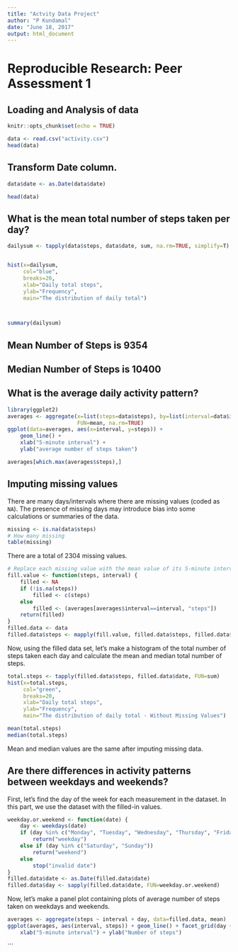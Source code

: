 ---
title: "Actvity Data Project"
author: "P Kundamal"
date: "June 18, 2017"
output: html_document
---
# Reproducible Research: Peer Assessment 1

## Loading and Analysis of data


```{r}
knitr::opts_chunk$set(echo = TRUE)

data <- read.csv("activity.csv")
head(data)

```

## Transform Date column.
```{r}
data$date <- as.Date(data$date)

head(data)

```


## What is the mean total number of steps taken per day?
```{r}
dailysum <- tapply(data$steps, data$date, sum, na.rm=TRUE, simplify=T)


hist(x=dailysum,
     col="blue",
     breaks=20,
     xlab="Daily total steps",
     ylab="Frequency",
     main="The distribution of daily total")



summary(dailysum)


```

## Mean Number of Steps is 9354
## Median Number of Steps is 10400



## What is the average daily activity pattern?
```{r}
library(ggplot2)
averages <- aggregate(x=list(steps=data$steps), by=list(interval=data$interval),
                      FUN=mean, na.rm=TRUE)
ggplot(data=averages, aes(x=interval, y=steps)) +
    geom_line() +
    xlab("5-minute interval") +
    ylab("average number of steps taken")
```


```{r}
averages[which.max(averages$steps),]
```

## Imputing missing values

There are many days/intervals where there are missing values (coded as `NA`). The presence of missing days may introduce bias into some calculations or summaries of the data.

```{r}
missing <- is.na(data$steps)
# How many missing
table(missing)
```

There are a total of 2304 missing values. 

```{r}
# Replace each missing value with the mean value of its 5-minute interval
fill.value <- function(steps, interval) {
    filled <- NA
    if (!is.na(steps))
        filled <- c(steps)
    else
        filled <- (averages[averages$interval==interval, "steps"])
    return(filled)
}
filled.data <- data
filled.data$steps <- mapply(fill.value, filled.data$steps, filled.data$interval)
```
Now, using the filled data set, let's make a histogram of the total number of steps taken each day and calculate the mean and median total number of steps.

```{r}
total.steps <- tapply(filled.data$steps, filled.data$date, FUN=sum)
hist(x=total.steps,
     col="green",
     breaks=20,
     xlab="Daily total steps",
     ylab="Frequency",
     main="The distribution of daily total - Without Missing Values")

mean(total.steps)
median(total.steps)
```

Mean and median values are the same after imputing missing data.


## Are there differences in activity patterns between weekdays and weekends?
First, let's find the day of the week for each measurement in the dataset. In
this part, we use the dataset with the filled-in values.

```{r}
weekday.or.weekend <- function(date) {
    day <- weekdays(date)
    if (day %in% c("Monday", "Tuesday", "Wednesday", "Thursday", "Friday"))
        return("weekday")
    else if (day %in% c("Saturday", "Sunday"))
        return("weekend")
    else
        stop("invalid date")
}
filled.data$date <- as.Date(filled.data$date)
filled.data$day <- sapply(filled.data$date, FUN=weekday.or.weekend)
```

Now, let's make a panel plot containing plots of average number of steps taken
on weekdays and weekends.
```{r}
averages <- aggregate(steps ~ interval + day, data=filled.data, mean)
ggplot(averages, aes(interval, steps)) + geom_line() + facet_grid(day ~ .) +
    xlab("5-minute interval") + ylab("Number of steps")
```



```


